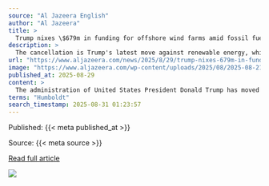 ```yaml
---
source: "Al Jazeera English"
author: "Al Jazeera"
title: >
  Trump nixes \$679m in funding for offshore wind farms amid fossil fuel push
description: >
  The cancellation is Trump's latest move against renewable energy, which the US president has dismissed a 'scam'.
url: "https://www.aljazeera.com/news/2025/8/29/trump-nixes-679m-in-funding-for-offshore-wind-farms-amid-fossil-fuel-push"
image: "https://www.aljazeera.com/wp-content/uploads/2025/08/2025-08-21T162516Z_1484946322_RC2UIAAFWH3P_RTRMADP_3_USA-TRUMP-WIND-TURBINES-1756502835.jpg?resize=1920%2C1440"
published_at: 2025-08-29
content: >
  The administration of United States President Donald Trump has moved to cancel $679m in federal funding for offshore wind projects, in its latest salvo against renewable energy.  The move on Friday i… [+3308 chars]
terms: "Humboldt"
search_timestamp: 2025-08-31 01:23:57
---
```



Published: {{< meta published_at >}}


Source: {{< meta source >}}


[Read full article]({{< meta url >}}){target='_blank'}



![](`r rmarkdown::metadata$image[1]`)

